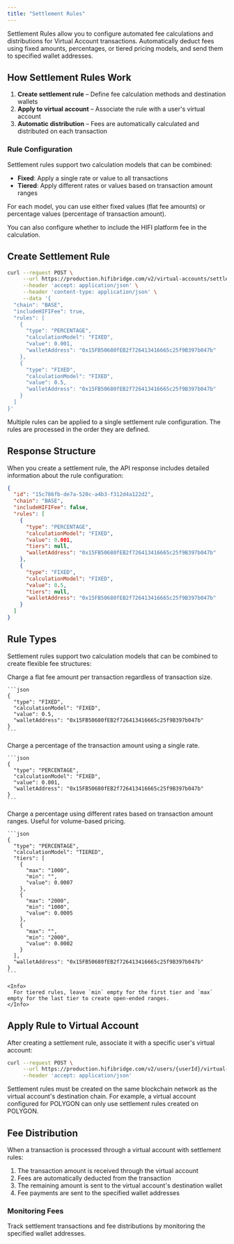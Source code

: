 ```yaml
---
title: "Settlement Rules"
---
```


Settlement Rules allow you to configure automated fee calculations and distributions for Virtual Account transactions. Automatically deduct fees using fixed amounts, percentages, or tiered pricing models, and send them to specified wallet addresses.

## How Settlement Rules Work

1. **Create settlement rule** – Define fee calculation methods and destination wallets
2. **Apply to virtual account** – Associate the rule with a user's virtual account
3. **Automatic distribution** – Fees are automatically calculated and distributed on each transaction

### Rule Configuration

Settlement rules support two calculation models that can be combined:

- **Fixed**: Apply a single rate or value to all transactions
- **Tiered**: Apply different rates or values based on transaction amount ranges

For each model, you can use either fixed values (flat fee amounts) or percentage values (percentage of transaction amount).

You can also configure whether to include the HIFI platform fee in the calculation.

## Create Settlement Rule

```bash
curl --request POST \
     --url https://production.hifibridge.com/v2/virtual-accounts/settlement-rules \
     --header 'accept: application/json' \
     --header 'content-type: application/json' \
     --data '{
  "chain": "BASE",
  "includeHIFIFee": true,
  "rules": [
    {
      "type": "PERCENTAGE",
      "calculationModel": "FIXED",
      "value": 0.001,
      "walletAddress": "0x15FB50680fEB2f726413416665c25f9B397b047b"
    },
    {
      "type": "FIXED",
      "calculationModel": "FIXED",
      "value": 0.5,
      "walletAddress": "0x15FB50680fEB2f726413416665c25f9B397b047b"
    }
  ]
}'
```

<Info>
  Multiple rules can be applied to a single settlement rule configuration. The rules are processed in the order they are defined.
</Info>

## Response Structure

When you create a settlement rule, the API response includes detailed information about the rule configuration:

```json
{
  "id": "15c786fb-de7a-520c-a4b3-f312d4a122d2",
  "chain": "BASE",
  "includeHIFIFee": false,
  "rules": [
    {
      "type": "PERCENTAGE",
      "calculationModel": "FIXED",
      "value": 0.001,
      "tiers": null,
      "walletAddress": "0x15FB50680fEB2f726413416665c25f9B397b047b"
    },
    {
      "type": "FIXED",
      "calculationModel": "FIXED",
      "value": 0.5,
      "tiers": null,
      "walletAddress": "0x15FB50680fEB2f726413416665c25f9B397b047b"
    }
  ]
}
```

## Rule Types

Settlement rules support two calculation models that can be combined to create flexible fee structures:

<AccordionGroup>
  <Accordion title="Fixed Calculation with Fixed Value">
    Charge a flat fee amount per transaction regardless of transaction size.

    ```json
    {
      "type": "FIXED",
      "calculationModel": "FIXED",
      "value": 0.5,
      "walletAddress": "0x15FB50680fEB2f726413416665c25f9B397b047b"
    }
    ```
  </Accordion>
  <Accordion title="Fixed Calculation with Percentage">
    Charge a percentage of the transaction amount using a single rate.

    ```json
    {
      "type": "PERCENTAGE",
      "calculationModel": "FIXED",
      "value": 0.001,
      "walletAddress": "0x15FB50680fEB2f726413416665c25f9B397b047b"
    }
    ```
  </Accordion>
  <Accordion title="Tiered Calculation with Percentage">
    Charge a percentage using different rates based on transaction amount ranges. Useful for volume-based pricing.

    ```json
    {
      "type": "PERCENTAGE",
      "calculationModel": "TIERED",
      "tiers": [
        {
          "max": "1000",
          "min": "",
          "value": 0.0007
        },
        {
          "max": "2000",
          "min": "1000",
          "value": 0.0005
        },
        {
          "max": "",
          "min": "2000",
          "value": 0.0002
        }
      ],
      "walletAddress": "0x15FB50680fEB2f726413416665c25f9B397b047b"
    }
    ```

    <Info>
      For tiered rules, leave `min` empty for the first tier and `max` empty for the last tier to create open-ended ranges.
    </Info>
  </Accordion>
</AccordionGroup>

## Apply Rule to Virtual Account

After creating a settlement rule, associate it with a specific user's virtual account:

```bash
curl --request POST \
     --url https://production.hifibridge.com/v2/users/{userId}/virtual-accounts/{accountId}/settlement-rules/{ruleId} \
     --header 'accept: application/json'
```

<Warning>
  Settlement rules must be created on the same blockchain network as the virtual account's destination chain. For example, a virtual account configured for POLYGON can only use settlement rules created on POLYGON.
</Warning>

## Fee Distribution

When a transaction is processed through a virtual account with settlement rules:

1. The transaction amount is received through the virtual account
3. Fees are automatically deducted from the transaction
4. The remaining amount is sent to the virtual account's destination wallet
5. Fee payments are sent to the specified wallet addresses

### Monitoring Fees

Track settlement transactions and fee distributions by monitoring the specified wallet addresses.